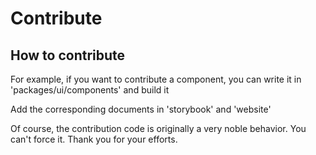 # Contribute

## How to contribute

For example, if you want to contribute a component, you can write it in 'packages/ui/components' and build it

Add the corresponding documents in 'storybook' and 'website'

Of course, the contribution code is originally a very noble behavior. You can't force it. Thank you for your efforts.
